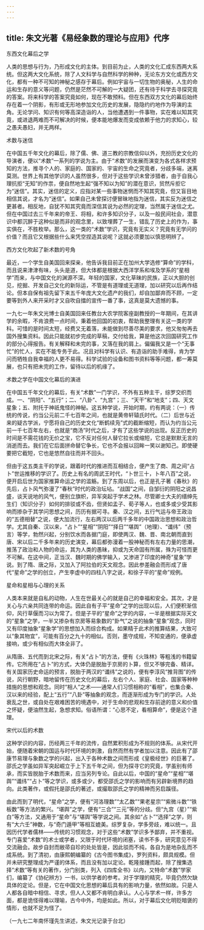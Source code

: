 ```yaml
---
---
---
```

title: 朱文光著《易经象数的理论与应用》代序
---




东西文化幕后之学


人类的思想与行为，乃形成文化的主体。到目前为止，人类的文化汇成东西两大系统。但这两大文化系统，除了人文科学与自然科学的种种，无论东方文化或西方文化，都有一种不可知的神秘之感存于幕后。例如宇宙与一切生物的奥秘，人生的命运和生存的意义等问题，仍然是茫然不可解的一大疑团，还有待于科学去寻探究竟的答案。将来科学的答案究竟如何，现在不敢预料。但在东西双方文化的幕后始终存在着一个阴影，有形或无形地参加文化历史的发展，隐隐约约地作为导演的主角。无论学问、知识有何等高深造诣的人，当他遭遇到一件事物，实在难以知其究竟，或进退两难而不可解决的时候，便本能地爆发而变成依赖于他力的求知心，较之愚夫愚妇，并无两样。





术数与迷信


在中国五千年文化的幕后，除了儒、佛、道三教的宗教信仰以外，充扮历史文化的导演者，便以“术数”一系列的学说为主。由于“术数”的发展而演变为各式各样求预知的方法，推寻个人的、家庭的、国家的、宇宙的生命之究竟者，分歧多端，迷离莫测。世界上有其他学识的人虽然很多，但对于这些学识未曾涉猎者，由于自我心理抗拒“无知”的作祟，便自然地生起“强不知以为知”的潜在意识，贸然斥拒它为“迷信”。其实，迷信的定义，应指对某一些事物迷惘而不知其究竟，但又盲目地相信其说，才名为“迷信”。如果自己未曾探讨便冒昧地指为迷信，其实反为迷信之更甚者。相反地，自犹不知其究竟而深信其说为必然的定理，当然属于迷信之尤。但在中国过去三千年来的帝王、将相，和许多知识分子，以及一般民间社会，潜意识中都沉醉于这种似是而非的观念里，以致埋葬了一生，错乱了历史上的作为，事实俱在，不胜枚举。那么，这一类的“术数”学识，究竟有无实义？究竟有无学问的价值？而且它又根据些什么来凭空捏造其说呢？这就必须要加以慎思明辨了。





西方文化吹起了新术数的号角


最近，一个学生自美国回来探亲，他告诉我目前正在加州大学选修“算命”的学科，而且说来津津有味，头头是道，但大体都是根据大西洋学系和埃及学系的“星相学”而来，与中国文化的渊源不深。年轻的国家，文化草昧的民族，正以大胆的创见，挖掘、开发自己文化的新际运，不管是有道理或无道理，加以研究以后再作结论。但本自保有祖先留下来五千年庞大文化遗产的我们，却自加鄙弃而不顾，一定要等到外人来开采时才又自吹自擂的宣传一番了事，这真是莫大遗憾的事。

一九七一年朱文光博士自美国回来任教台大农学院客座副教授的一年期间，在其讲学的余暇，不肯浪费一点时间，秉着他回国的初衷，帮助我整理有关这一类的学科。可惜的是时间太短，经费又无着落，未能做到尽善尽美的要求，他又匆匆再去国外搜集资料。因此只能就初步完成的草稿，交付给我，算是他这次回国研究工作的部分心得报告。有关解释和未完的事，又落在我的肩上。偏偏我又是一个“无事忙”的忙人，实在不能专务于此。况且对科学有认识、有造诣的助手难得，肯为学问而牺牲自我幸福的人更不易得。科学试验的设备和图书资料等等问题，都一筹莫展，也只有把未完的工作，留待以后的机缘了。





术数之学在中国文化幕后的演进


在中国五千年文化的幕后，有关“术数”一门学识，不外有五种主干，综罗交织而成。一、“阴阳”、“五行”；二、“八卦”、“九宫”；三、“天干”和“地支”；四、天文星象；五、附托于神祇鬼怪的神秘。这五种学说，开始时期，约有两说：（一）传统的传说，约当公元前二千七百年之间，也就是黄帝轩辕氏时代。（二）后世与近来的疑古学派，宁愿将自己的历史文化“断鹤续凫”式的截断缩短，而认为约当公元前一千七百年左右，也就是“商汤”时代之后，才有了这些学说的出现。反正历史的时间是不需花钱的无价之宝，它不反对任何人替它拉长或缩短，它总是默默无言的消逝而去。我们在它后面拼命替它争长，它也不会报以回眸一笑以谢知己。即使硬要把它截短，它也是悠然自往而并不回头。

但由于这五类主干的学说，跟着时代的推进而互相结合，便产生了商、周之间“占卜”世运推移的学识了。历史上有名的周武王时代，“卜世三十，卜年八百”之说，便开启后世为国家推算命运之学的滥觞。到了东周以后，也正是孔子著《春秋》的先后，占卜风气弥漫了“春秋”时代的政治坛坫。“战国”之间，自邹衍的阴阳之说昌盛，谈天说地的风气，便别立旗帜，异军突起于学术之林。尽管卿士大夫的缙绅先生们（知识分子）如何的排驳或不齿，但贤如孟子、荀子等人，也或多或少受其影响而掺杂于其学问思想之间，历历有据可寻。秦、汉之间，五行气运与帝王政治的“五德相替”之说，便大加流行，左右两汉以后两千多年的中国政治思想和政治哲学。尤其自秦、汉以来，“占卜”“星相”“阴阳”“择日”“堪舆”（地理）、“谶纬”（预言）等学，勃然兴起，分别饮水而各据门庭，即使两汉、魏、晋、南北朝而直到唐、宋以后二千多年来的历史演变，幕后都弥漫着一股神秘而有左右力量的思潮，推荡了政治和人物的命运，其为人类的愚昧，抑或为天命固有所属，殊为可怪而更不可解。在这中间，正当汉、魏时期的佛学输入，又渗进了印度的神奇“星象”学说。到了隋、唐之际，又加入了阿拉伯的天文观念。因此参差融会而形成了唐代“星命”之学的创立，产生李虚中的四柱八字之说，和徐子平的“星命”规例。





星命和星相与心理的关系


人类本来就是自私的动物，人生在世最关心的就是自己的幸福和安全。其次，才是关心与六亲共同连带的命运。因此自有子平“星命”之学的出现以后，人们便积渐信仰，风行草偃而习以为常了。但是子平的“星命”之学的内容，一半是根据实际天文的“星象”之学，一半又掺杂有京房等易象数的“卦气”之说的抽象“星象”观念，同时又有印度抽象“星象学”的思想加入而综合构成。如果精于此术的推算结果，大致可以“象其物宜”，可能有百分之九十的相似。否则，墨守成规，不知变通的，便承虚接响，或少有相似而大体全非了。

从隋唐、五代而到北宋之际，有关“占卜”的方法，便有《火珠林》等粗浅的书籍留传。它所用在“占卜”的方式，大体仍是脱胎于京房的卜算，但又不够完备、精详。有关国家历史命运的预言，脱胎于两汉的“谶纬”之说的，便有李淳风“推背图”的传说，风行朝野，暗地留传在历史文化的幕后，左右个人、家庭、社会、国家等种种措施的思想和观念。同时“相人”之术——通常人们习惯相称的“看相”，也集合秦、汉以来的经验，配上“五行”“八卦”等抽象的观念，而逐渐形成为专门的学识。人处衰乱之世，或自处在艰难困苦的境遇中，对于生命的悲观和生存前途的意义和价值之怀疑，便油然生起，急想求知。俗语所谓：“心思不定，看相算命”，便是这个道理。





宋代以后的术数


这种学识的内容，历经两三千年的流传，自然累积形成为不规则的体系。从宋代开始，便随着宋朝的国运与时代环境的刺激，自然而然有学者加以注意。因此有了邵康节易理与象数之学的兴起，出入于各种术数之间而形成《皇极经世》的巨著了。邵氏之学虽如异军突起崛立于上下五千年之间，但为探寻它的究竟，学虽别有师承，而实皆脱胎于术数而来，应当另列专论。自此以后，中国的“星命”“星相”“堪舆”“谶纬”“占卜”等之学识，或多或少，都受邵氏之学的影响而有另辟新境界的趋向。此类著作，或假托是邵氏的著述，或撮取邵氏之学的精神而另启蹊径。

由此而到了明代，“星命”之学，便有“河洛理数”“太乙数”“果老星宗”“紫微斗数”“铁板数”等方法的繁兴。“堪舆”之学，便有“三合”“三元”等的分歧。但“九宫（星）”“紫白”等方法，又通用于“星命”与“堪舆”等学说之间。其余如“占卜”“选择”之学，则有“大六壬”神数，与“奇门遁甲”等相互媲美。综罗复杂，学多旁歧，难以统一。且因历代学者儒林——传统的习惯观念，对于这些“术数”学识多予鄙弃，并不重视。专门喜爱“术数”的术士或学者，又限于时代环境的闭塞，读书不多，研究意见不得交流融会。故步自封而敝帚自珍的处处皆是，因此驳而不纯，各自为是地杂乱而不成系统。到了清初，由康熙朝编纂的《古今图书集成》，罗列资料，颇具规模。但并未研究整理成为严谨的体系，而且没有加以定论。乾隆接踵而起，除了搜集选择“术数”等有关的著作，分门别类，列入《四库全书》以内，又特命“术数”学家们，编纂了《协纪辨方》一书，以供学者的参考。对于学理的精究，毕竟仍然欠缺具体的定论。但是，它在中国文化思想的幕后具有的影响力量，依然如故。只是人人都各自暗中相信、寻求，但人人又都不肯明白承认。人心与学术一样，许多方面，都是诡怪得难以理喻，古今中外，均是如此。所以，对于幕后文化明贬暗褒的情形，也就不足为怪了。


（一九七二年南怀瑾先生讲述，朱文光记录于台北）